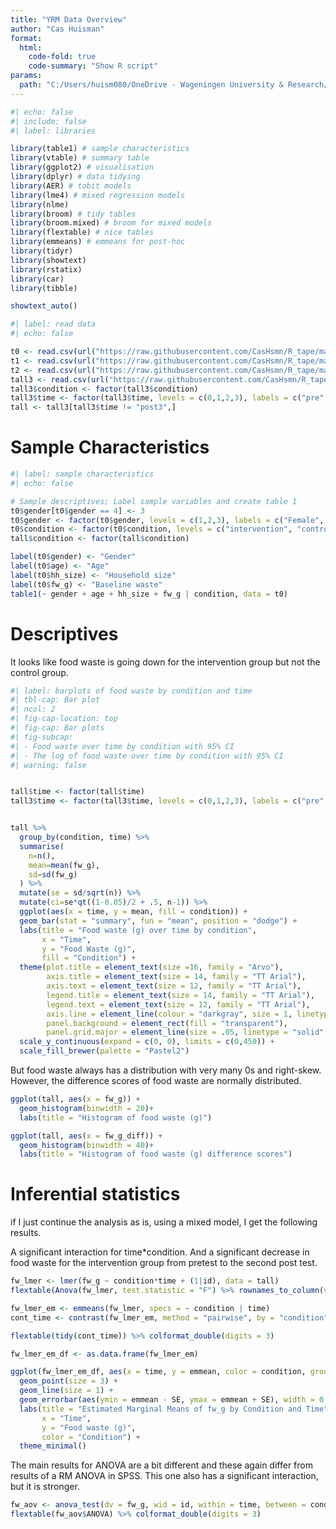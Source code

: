 ```yaml
---
title: "YRM Data Overview"
author: "Cas Huisman"
format: 
  html:
    code-fold: true
    code-summary: "Show R script"
params:
  path: "C:/Users/huism080/OneDrive - Wageningen University & Research/Research/Study 2/tapeStudy/data/" #specify the folder where the anonymised data is located
---
```


```r
#| echo: false
#| include: false
#| label: libraries

library(table1) # sample characteristics
library(vtable) # summary table
library(ggplot2) # visualisation
library(dplyr) # data tidying
library(AER) # tobit models
library(lme4) # mixed regression models
library(nlme)
library(broom) # tidy tables
library(broom.mixed) # broom for mixed models
library(flextable) # nice tables
library(emmeans) # emmeans for post-hoc
library(tidyr)
library(showtext)
library(rstatix)
library(car)
library(tibble)

showtext_auto()
```

```r
#| label: read data
#| echo: false

t0 <- read.csv(url("https://raw.githubusercontent.com/CasHsmn/R_tape/main/data/t0_anon.csv"))
t1 <- read.csv(url("https://raw.githubusercontent.com/CasHsmn/R_tape/main/data/t1_anon.csv"))
t2 <- read.csv(url("https://raw.githubusercontent.com/CasHsmn/R_tape/main/data/t2_anon.csv"))
tall3 <- read.csv(url("https://raw.githubusercontent.com/CasHsmn/R_tape/main/data/tall_anon.csv"))
tall3$condition <- factor(tall3$condition)
tall3$time <- factor(tall3$time, levels = c(0,1,2,3), labels = c("pre", "post", "post2", "post3"))
tall <- tall3[tall3$time != "post3",]

```

# Sample Characteristics
```r
#| label: sample characteristics
#| echo: false

# Sample descriptives; Label sample variables and create table 1
t0$gender[t0$gender == 4] <- 3
t0$gender <- factor(t0$gender, levels = c(1,2,3), labels = c("Female", "Male", "Other"))
t0$condition <- factor(t0$condition, levels = c("intervention", "control"), labels = c("intervention", "control"))
tall$condition <- factor(tall$condition)

label(t0$gender) <- "Gender"
label(t0$age) <- "Age"
label(t0$hh_size) <- "Household size"
label(t0$fw_g) <- "Baseline waste"
table1(~ gender + age + hh_size + fw_g | condition, data = t0)
```

# Descriptives
It looks like food waste is going down for the intervention group but not the control group.
```r
#| label: barplots of food waste by condition and time
#| tbl-cap: Bar plot
#| ncol: 2
#| fig-cap-location: top
#| fig-cap: Bar plots
#| fig-subcap: 
#| - Food waste over time by condition with 95% CI
#| - The log of food waste over time by condition with 95% CI
#| warning: false


tall$time <- factor(tall$time)
tall3$time <- factor(tall3$time, levels = c(0,1,2,3), labels = c("pre", "post", "follow-up","final"))


tall %>% 
  group_by(condition, time) %>% 
  summarise(
    n=n(),
    mean=mean(fw_g),
    sd=sd(fw_g)
  ) %>% 
  mutate(se = sd/sqrt(n)) %>% 
  mutate(ci=se*qt((1-0.05)/2 + .5, n-1)) %>% 
  ggplot(aes(x = time, y = mean, fill = condition)) +
  geom_bar(stat = "summary", fun = "mean", position = "dodge") +
  labs(title = "Food waste (g) over time by condition",
       x = "Time",
       y = "Food Waste (g)",
       fill = "Condition") +
  theme(plot.title = element_text(size =16, family = "Arvo"),
        axis.title = element_text(size = 14, family = "TT Arial"),
        axis.text = element_text(size = 12, family = "TT Arial"),
        legend.title = element_text(size = 14, family = "TT Arial"),
        legend.text = element_text(size = 12, family = "TT Arial"),
        axis.line = element_line(colour = "darkgray", size = 1, linetype = "solid"),
        panel.background = element_rect(fill = "transparent"),
        panel.grid.major = element_line(size = .05, linetype = "solid", colour = "grey")) +
  scale_y_continuous(expand = c(0, 0), limits = c(0,450)) +
  scale_fill_brewer(palette = "Pastel2")
```

But food waste always has a distribution with very many 0s and right-skew. However, the difference scores of food waste are normally distributed.
```r

ggplot(tall, aes(x = fw_g)) +
  geom_histogram(binwidth = 20)+
  labs(title = "Histogram of food waste (g)")

ggplot(tall, aes(x = fw_g_diff)) +
  geom_histogram(binwidth = 40)+
  labs(title = "Histogram of food waste (g) difference scores")
```
# Inferential statistics
if I just continue the analysis as is, using a mixed model, I get the following results.

A significant interaction for time*condition. And a significant decrease in food waste for the intervention group from pretest to the second post test.
```r
fw_lmer <- lmer(fw_g ~ condition*time + (1|id), data = tall)
flextable(Anova(fw_lmer, test.statistic = "F") %>% rownames_to_column(var = ".")) %>% colformat_double(digits = 3)

fw_lmer_em <- emmeans(fw_lmer, specs = ~ condition | time)
cont_time <- contrast(fw_lmer_em, method = "pairwise", by = "condition")

flextable(tidy(cont_time)) %>% colformat_double(digits = 3)

fw_lmer_em_df <- as.data.frame(fw_lmer_em)

ggplot(fw_lmer_em_df, aes(x = time, y = emmean, color = condition, group = condition)) +
  geom_point(size = 3) +
  geom_line(size = 1) +
  geom_errorbar(aes(ymin = emmean - SE, ymax = emmean + SE), width = 0.2) +
  labs(title = "Estimated Marginal Means of fw_g by Condition and Time",
       x = "Time",
       y = "Food waste (g)",
       color = "Condition") +
  theme_minimal()
```
The main results for ANOVA are a bit different and these again differ from results of a RM ANOVA in SPSS. This one also has a significant interaction, but it is stronger.
```r
fw_aov <- anova_test(dv = fw_g, wid = id, within = time, between = condition, data = tall)
flextable(fw_aov$ANOVA) %>% colformat_double(digits = 3)
```